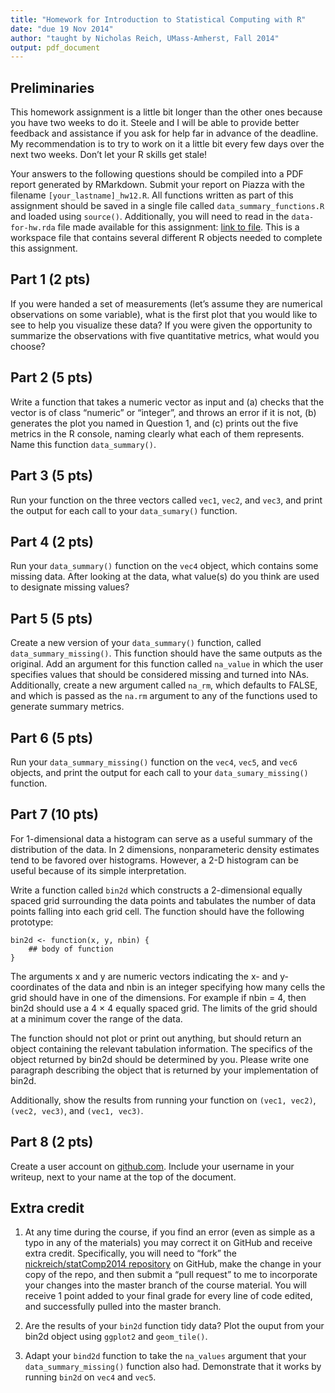 ```yaml
---
title: "Homework for Introduction to Statistical Computing with R"
date: "due 19 Nov 2014"
author: "taught by Nicholas Reich, UMass-Amherst, Fall 2014"
output: pdf_document
---
```


## Preliminaries
This homework assignment is a little bit longer than the other ones because you have two weeks to do it. Steele and I will be able to provide better feedback and assistance if you ask for help far in advance of the deadline. My recommendation is to try to work on it a little bit every few days over the next two weeks. Don't let your R skills get stale!

Your answers to the following questions should be compiled into a PDF report generated by RMarkdown. Submit your report on Piazza with the filename `[your_lastname]_hw12.R`. All functions written as part of this assignment should be saved in a single file called `data_summary_functions.R` and loaded using `source()`. Additionally, you will need to read in the `data-for-hw.rda` file made available for this assignment: [link to file](http://nickreich.github.io/statComp2014/homework/data-for-hw.rda). This is a workspace file that contains several different R objects needed to complete this assignment. 

## Part 1 (2 pts)
If you were handed a set of measurements (let's assume they are numerical observations on some variable), what is the first plot that you would like to see to help you visualize these data? If you were given the opportunity to summarize the observations with five quantitative metrics, what would you choose?

## Part 2 (5 pts)
Write a function that takes a numeric vector as input and (a) checks that the vector is of class "numeric" or "integer", and throws an error if it is not, (b) generates the plot you named in Question 1, and (c) prints out the five metrics in the R console, naming clearly what each of them represents. Name this function `data_summary()`.

## Part 3 (5 pts)
Run your function on the three vectors called `vec1`, `vec2`, and `vec3`, and print the output for each call to your `data_sumary()` function. 

## Part 4 (2 pts)
Run your `data_summary()` function on the `vec4` object, which contains some missing data. After looking at the data, what value(s) do you think are used to designate missing values? 

## Part 5 (5 pts)
Create a new version of your `data_summary()` function, called `data_summary_missing()`. This function should have the same outputs as the original. Add an argument for this function called `na_value` in which the user specifies values that should be considered missing and turned into NAs. Additionally, create a new argument called `na_rm`, which defaults to FALSE, and which is passed as the `na.rm` argument to any of the functions used to generate summary metrics.

## Part 6 (5 pts)
Run your `data_summary_missing()` function on the `vec4`, `vec5`, and `vec6` objects, and print the output for each call to your `data_sumary_missing()` function.

## Part 7 (10 pts)
For 1-dimensional data a histogram can serve as a useful summary of the distribution of the data. In 2 dimensions, nonparameteric density estimates tend to be favored over histograms. However, a 2-D histogram can be useful because of its simple interpretation.

Write a function called `bin2d` which constructs a 2-dimensional equally spaced grid surrounding the data points and tabulates the number of data points falling into each grid cell. The function should have the following prototype:

```
bin2d <- function(x, y, nbin) {
    ## body of function
}
```

The arguments x and y are numeric vectors indicating the x- and y-coordinates of the data and nbin is an integer specifying how many cells the grid should have in one of the dimensions. For example if nbin = 4, then bin2d should use a 4 × 4 equally spaced grid. The limits of the grid should at a minimum cover the range of the data.

The function should not plot or print out anything, but should return an object containing the relevant tabulation information. The specifics of the object returned by bin2d should be determined by you. Please write one paragraph describing the object that is returned by your implementation of bin2d.  \footnote{Acknowledgements to Roger Peng for this question.}

Additionally, show the results from running your function on `(vec1, vec2)`, `(vec2, vec3)`, and `(vec1, vec3)`.

## Part 8 (2 pts)
Create a user account on [github.com](www.github.com). Include your username in your writeup, next to your name at the top of the document.

## Extra credit
1. At any time during the course, if you find an error (even as simple as a typo in any of the materials) you may correct it on GitHub and receive extra credit. Specifically, you will need to "fork" the [nickreich/statComp2014 repository](https://github.com/nickreich/statComp2014/tree/gh-pages) on GitHub, make the change in your copy of the repo, and then submit a "pull request" to me to incorporate your changes into the master branch of the course material. You will receive 1 point added to your final grade for every line of code edited, and successfully pulled into the master branch. 

2. Are the results of your `bin2d` function tidy data? Plot the ouput from your bin2d object using `ggplot2` and `geom_tile()`.

3. Adapt your `bind2d` function to take the `na_values` argument that your `data_summary_missing()` function also had. Demonstrate that it works by running `bin2d` on `vec4` and `vec5`.
